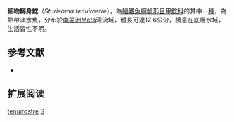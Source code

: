 {{Speciesbox
| name = 細吻鱘身鯰
| image = 
| image_width = 250px
| image_caption = 
| status = LC
| status_system = IUCN3.1
| genus = Sturisoma
| species = tenuirostre
| authority = [[Steindachner|Steindachner]], 1910
| synonyms = *''Oxyloricaria tenuirostris'', Steindachner, 1910
}}

'''細吻鱘身鯰'''（''Sturisoma tenuirostre''），為[[輻鰭魚綱|輻鰭魚綱]][[鯰形目|鯰形目]][[甲鯰科|甲鯰科]]的其中一[[種|種]]，為熱帶淡水魚，分布於[[南美洲|南美洲]]Meta河流域，體長可達12.6公分，棲息在底層水域，生活習性不明。

== 参考文献 ==
*{{FishBase_species|genus=Sturisoma|species=tenuirostre|year=2014|month=12}}

== 扩展阅读 ==
{{refbegin}}
{{wikispecies-inline|Sturisoma tenuirostre|細吻鱘身鯰}}
{{refend}}
{{Taxonbar|from=Q2880707}}

[[Category:鱘身鯰屬|tenuirostre]]
[[Category:1910年描述的鱼类|S]]
